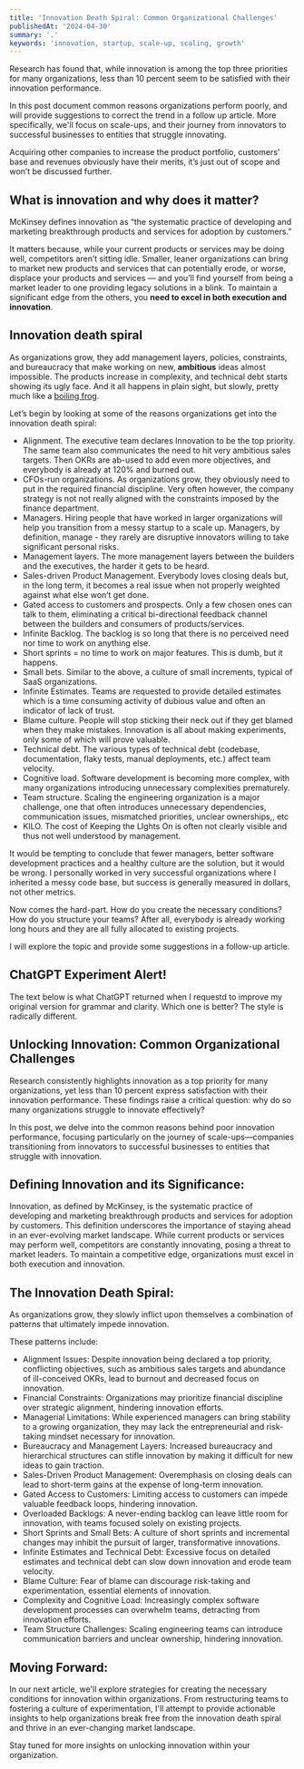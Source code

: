 ```yaml
---
title: 'Innovation Death Spiral: Common Organizational Challenges'
publishedAt: '2024-04-30'
summary: '.'
keywords: 'innovation, startup, scale-up, scaling, growth'
---
```



Research has found that, while innovation is among the top three priorities for many organizations, less than 10 percent seem to be satisfied with their innovation performance.

In this post document common reasons organizations perform poorly, and will provide suggestions to correct the trend in a follow up article. More specifically, we'll focus on scale-ups, and their journey from innovators to successful businesses to entities that struggle innovating.  

Acquiring other companies to increase the product portfolio, customers’ base and revenues obviously have their merits, it’s just out of scope and won’t be discussed further.


## **What is innovation and why does it matter?**

McKinsey defines innovation as “the systematic practice of developing and marketing breakthrough products and services for adoption by customers.”

It matters because, while your current products or services may be doing well, competitors aren’t sitting idle. Smaller, leaner organizations can bring to market new products and services that can potentially erode, or worse, displace your products and services — and you’ll find yourself from being a market leader to one providing legacy solutions in a blink. To maintain a significant edge from the others, you **need to excel in both execution and innovation**. 


## **Innovation death spiral**

As organizations grow, they add management layers, policies, constraints, and bureaucracy that make working on new, **ambitious** ideas almost impossible. The products increase in complexity, and technical debt starts showing its ugly face. And it all happens in plain sight, but slowly, pretty much like a [boiling frog](https://en.wikipedia.org/wiki/Boiling_frog). 

Let’s begin by looking at some of the reasons organizations get into the innovation death spiral:



* Alignment. The executive team declares Innovation to be the top priority. The same team also communicates the need to hit very ambitious sales targets. Then OKRs are ab-used to add even more objectives, and everybody is already at 120% and burned out.
* CFOs-run organizations. As organizations grow, they obviously need to put in the required financial discipline. Very often however, the company strategy is not not really aligned with the constraints imposed by the finance department. 
* Managers. Hiring people that have worked in larger organizations will help you transition from a messy startup to a scale up. Managers, by definition, manage - they rarely are disruptive innovators willing to take significant personal risks. 
* Management layers. The more management layers between the builders and the executives, the harder it gets to be heard.
* Sales-driven Product Management. Everybody loves closing deals but, in the long term, it becomes a real issue when not properly weighted against what else won’t get done.   
* Gated access to customers and prospects. Only a few chosen ones can talk to them, eliminating a critical bi-directional feedback channel between the builders and consumers of products/services.
* Infinite Backlog. The backlog is so long that there is no perceived need nor time to work on anything else. 
* Short sprints = no time to work on major features. This is dumb, but it happens.
* Small bets. Similar to the above, a culture of small increments, typical of SaaS organizations.  
* Infinite Estimates. Teams are requested to provide detailed estimates which is a time consuming activity of dubious value and often an indicator of lack of trust.
* Blame culture. People will stop sticking their neck out if they get blamed when they make mistakes. Innovation is all about making experiments, only some of which will prove valuable.
* Technical debt. The various types of technical debt (codebase, documentation, flaky tests, manual deployments, etc.) affect team velocity. 
* Cognitive load. Software development is becoming more complex, with many organizations introducing unnecessary complexities prematurely.
* Team structure. Scaling the engineering organization is a major challenge, one that often introduces unnecessary dependencies, communication issues, mismatched priorities, unclear ownerships,, etc  
* KILO. The cost of Keeping the LIghts On is often not clearly visible and thus not well understood by management.  

It would be tempting to conclude that fewer managers, better software development practices and a healthy culture are the solution, but it would be wrong. I personally worked in very successful organizations where I inherited a messy code base, but success is generally measured in dollars, not other metrics.

Now comes the hard-part. How do you create the necessary conditions? How do you structure your teams? After all, everybody is already working long hours and they are all fully allocated to existing projects.

I will explore the topic and provide some suggestions in a follow-up article. 

## ChatGPT Experiment Alert! 
The text below is what ChatGPT returned when I requestd to improve my original version for grammar and clarity. Which one is better? The style is radically different.


## Unlocking Innovation: Common Organizational Challenges

Research consistently highlights innovation as a top priority for many organizations, yet less than 10 percent express satisfaction with their innovation performance. These findings raise a critical question: why do so many organizations struggle to innovate effectively?

In this post, we delve into the common reasons behind poor innovation performance, focusing particularly on the journey of scale-ups—companies transitioning from innovators to successful businesses to entities that struggle with innovation.

## Defining Innovation and its Significance:

Innovation, as defined by McKinsey, is the systematic practice of developing and marketing breakthrough products and services for adoption by customers. This definition underscores the importance of staying ahead in an ever-evolving market landscape. While current products or services may perform well, competitors are constantly innovating, posing a threat to market leaders. To maintain a competitive edge, organizations must excel in both execution and innovation.

## The Innovation Death Spiral:

As organizations grow, they slowly inflict upon themselves a combination of patterns that ultimately impede innovation. 

These patterns include:


* Alignment Issues: Despite innovation being declared a top priority, conflicting objectives, such as ambitious sales targets and abundance of ill-conceived OKRs, lead to burnout and decreased focus on innovation.
* Financial Constraints: Organizations may prioritize financial discipline over strategic alignment, hindering innovation efforts.
* Managerial Limitations: While experienced managers can bring stability to a growing organization, they may lack the entrepreneurial and risk-taking mindset necessary for innovation.
* Bureaucracy and Management Layers: Increased bureaucracy and hierarchical structures can stifle innovation by making it difficult for new ideas to gain traction.
* Sales-Driven Product Management: Overemphasis on closing deals can lead to short-term gains at the expense of long-term innovation.
* Gated Access to Customers: Limiting access to customers can impede valuable feedback loops, hindering innovation.
* Overloaded Backlogs: A never-ending backlog can leave little room for innovation, with teams focused solely on existing projects.
* Short Sprints and Small Bets: A culture of short sprints and incremental changes may inhibit the pursuit of larger, transformative innovations.
* Infinite Estimates and Technical Debt: Excessive focus on detailed estimates and technical debt can slow down innovation and erode team velocity.
* Blame Culture: Fear of blame can discourage risk-taking and experimentation, essential elements of innovation.
* Complexity and Cognitive Load: Increasingly complex software development processes can overwhelm teams, detracting from innovation efforts.
* Team Structure Challenges: Scaling engineering teams can introduce communication barriers and unclear ownership, hindering innovation.

## Moving Forward:

In our next article, we'll explore strategies for creating the necessary conditions for innovation within organizations. From restructuring teams to fostering a culture of experimentation, I'll attempt to provide actionable insights to help organizations break free from the innovation death spiral and thrive in an ever-changing market landscape.

Stay tuned for more insights on unlocking innovation within your organization.
